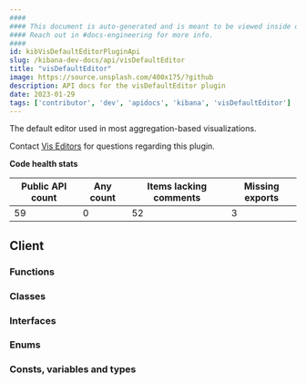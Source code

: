 ```yaml
---
####
#### This document is auto-generated and is meant to be viewed inside our experimental, new docs system.
#### Reach out in #docs-engineering for more info.
####
id: kibVisDefaultEditorPluginApi
slug: /kibana-dev-docs/api/visDefaultEditor
title: "visDefaultEditor"
image: https://source.unsplash.com/400x175/?github
description: API docs for the visDefaultEditor plugin
date: 2023-01-29
tags: ['contributor', 'dev', 'apidocs', 'kibana', 'visDefaultEditor']
---
```


The default editor used in most aggregation-based visualizations.

Contact [Vis Editors](https://github.com/orgs/elastic/teams/kibana-visualizations) for questions regarding this plugin.

**Code health stats**

| Public API count  | Any count | Items lacking comments | Missing exports |
|-------------------|-----------|------------------------|-----------------|
| 59 | 0 | 52 | 3 |

## Client

### Functions
<DocDefinitionList data={visDefaultEditorObj.client.functions}/>

### Classes
<DocDefinitionList data={visDefaultEditorObj.client.classes}/>

### Interfaces
<DocDefinitionList data={visDefaultEditorObj.client.interfaces}/>

### Enums
<DocDefinitionList data={visDefaultEditorObj.client.enums}/>

### Consts, variables and types
<DocDefinitionList data={visDefaultEditorObj.client.misc}/>

